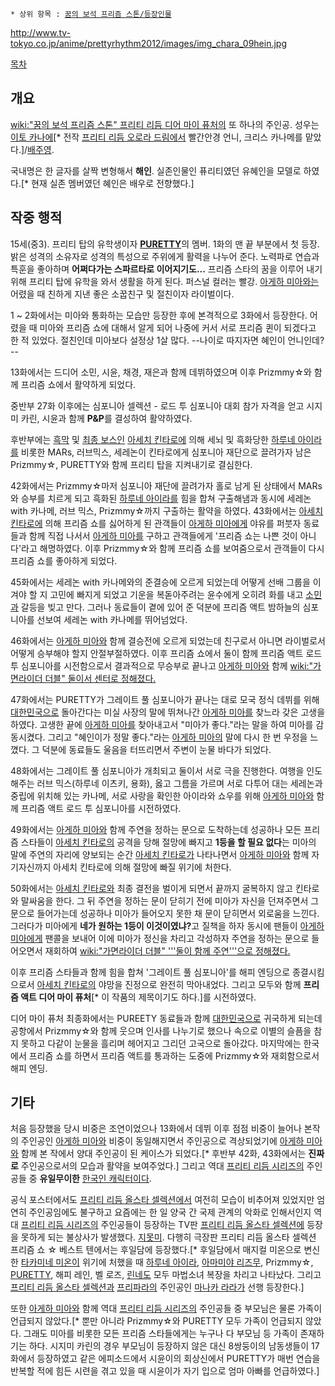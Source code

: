  * 상위 항목 : [[꿈의 보석 프리즘 스톤/등장인물]]

http://www.tv-tokyo.co.jp/anime/prettyrhythm2012/images/img_chara_09hein.jpg

[[목차]]
== 개요 ==
[[wiki:"꿈의 보석 프리즘 스톤" 프리티 리듬 디어 마이 퓨처]]의 또 하나의 주인공. 성우는 [[이토 카나에]][* 전작 [[프리티 리듬 오로라 드림]]에서 빨간안경 언니, 크리스 카나메를 맡았다.]/[[배주영]].

국내명은 한 글자를 살짝 변형해서 '''해인'''. 실존인물인 퓨리티였던 유혜인을 모델로 하였다.[* 현재 실존 멤버였던 혜인은 배우로 전향했다.]

== 작중 행적 ==
15세(중3). 프리티 탑의 유학생이자 '''[[퓨리티|PURETTY]]'''의 멤버. 1화의 맨 끝 부분에서 첫 등장. 밝은 성격의 소유자로 성격의 특성으로 주위에게 활력을 나누어 준다. 노력파로 연습과 특훈을 좋아하며 '''어쩌다가는 스파르타로 이어지기도...''' 프리즘 스타의 꿈을 이루어 내기 위해 프리티 탑에 유학을 와서 생활을 하게 된다. 퍼스널 컬러는 빨강. [[아게하 미아]]와는 어렸을 때 친하게 지낸 좋은 소꿉친구 및 절친이자 라이벌이다.

1 ~ 2화에서는 미아와 통화하는 모습만 등장한 후에 본격적으로 3화에서 등장한다. 어렸을 때 미아와 프리즘 쇼에 대해서 알게 되어 나중에 커서 서로 프리즘 퀸이 되겠다고 한 적 있었다. 절친인데 미아보다 설정상 1살 많다. --나이로 따지자면 혜인이 언니인데?--

13화에서는 드디어 소민, 시윤, 채경, 재은과 함께 데뷔하였으며 이후 Prizmmy☆와 함께 프리즘 쇼에서 활약하게 되었다.

중반부 27화 이후에는 심포니아 셀렉션 - 로드 투 심포니아 대회 참가 자격을 얻고 시지미 카린, 시윤과 함께 '''P&P'''를 결성하여 활약하였다.

후반부에는 [[흑막]] 및 [[최종 보스]]인 [[아세치 킨타로]]에 의해 세뇌 및 흑화당한 [[하루네 아이라]]를 비롯한 MARs, 러브믹스, 세레논이 킨타로에게 심포니아 재단으로 끌려가자 남은 Prizmmy☆, PURETTY와 함께 프리티 탑을 지켜내기로 결심한다.

42화에서는 Prizmmy☆마저 심포니아 재단에 끌려가자 홀로 남게 된 상태에서 MARs와 승부를 치르게 되고 흑화된 [[하루네 아이라]]를 힘을 합쳐 구출해냄과 동시에 세레논 with 카나메, 러브 믹스, Prizmmy☆까지 구출하는 활약을 하였다. 43화에서는 [[아세치 킨타로]]에 의해 프리즘 쇼를 싫어하게 된 관객들이 [[아게하 미아]]에게 야유를 퍼붓자 동료들과 함께 직접 나서서 [[아게하 미아]]를 구하고 관객들에게 '프리즘 쇼는 나쁜 것이 아니다'라고 해명하였다. 이후 Prizmmy☆와 함께 프리즘 쇼를 보여줌으로서 관객들이 다시 프리즘 쇼를 좋아하게 되었다.

45화에서는 세레논 with 카나메와의 준결승에 오르게 되었는데 어떻게 선배 그룹을 이겨야 할 지 고민에 빠지게 되었고 기운을 복돋아주려는 윤수에게 오히려 화를 내고 [[소민]]과 갈등을 빚고 만다. 그러나 동료들이 곁에 있어 준 덕분에 프리즘 액트 밤하늘의 심포니아를 선보여 세레논 with 카나메를 뛰어넘었다.

46화에서는 [[아게하 미아]]와 함께 결승전에 오르게 되었는데 친구로서 아니면 라이벌로서 어떻게 승부해야 할지 안절부절하였다. 이후 프리즘 쇼에서 둘이 함께 프리즘 액트 로드 투 심포니아를 시전함으로서 결과적으로 무승부로 끝나고 [[아게하 미아]]와 함께 [[wiki:"가면라이더 더블" 둘이서 센터로 정해졌다.]]

47화에서는 PURETTY가 그레이트 풀 심포니아가 끝나는 대로 모국 정식 데뷔를 위해 [[대한민국]]으로 돌아간다는 미실 사장의 말에 뛰쳐나간 [[아게하 미아]]를 찾느라 갖은 고생을 하였다. 고생한 끝에 [[아게하 미아]]를 찾아내고서 "미아가 좋다."라는 말을 하여 미아를 감동시켰다. 그리고 "혜인이가 정말 좋다."라는 [[아게하 미아]]의 말에 다시 한 번 우정을 느꼈다. 그 덕분에 동료들도 울음을 터뜨리면서 주변이 눈물 바다가 되었다.

48화에서는 그레이트 풀 심포니아가 개최되고 둘이서 서로 극을 진행한다. 여행을 인도해주는 러브 믹스(하루네 이츠키, 용화), 옳고 그름을 가르며 서로 다투어 대는 세레논과 중립에 위치해 있는 카나메, 서로 사랑을 확인한 아이라와 쇼우를 위해 [[아게하 미아]]와 함께 프리즘 액트 로드 투 심포니아를 시전하였다.

49화에서는 [[아게하 미아]]와 함께 주연을 정하는 문으로 도착하는데 성공하나 모든 프리즘 스타들이 [[아세치 킨타로]]의 공격을 당해 절망에 빠지고 '''1등을 할 필요 없다'''는 미아의 말에 주연의 자리에 양보되는 순간 [[아세치 킨타로]]가 나타나면서 [[아게하 미아]]와 함께 자기자신까지 아세치 킨타로에 의해 절망에 빠질 위기에 처한다.

50화에서는 [[아세치 킨타로]]와 최종 결전을 벌이게 되면서 끝까지 굴복하지 않고 킨타로와 말싸움을 한다. 그 뒤 주연을 정하는 문이 닫히기 전에 미아가 자신을 던져주면서 그 문으로 들어가는데 성공하나 미아가 들어오지 못한 채 문이 닫히면서 외로움을 느낀다. 그러다가 미아에게 '''네가 원하는 1등이 이것이였냐?'''고 질책을 하자 동시에 팬들이 [[아게하 미아]]에게 팬콜을 보내어 이에 미아가 정신을 차리고 각성하자 주연을 정하는 문으로 들어오면서 재회하여 [[wiki:"가면라이더 더블" '''둘이 함께 주연'''으로 정해졌다.]]

이후 프리즘 스타들과 함께 힘을 합쳐 '그레이트 풀 심포니아'를 해피 엔딩으로 종결시킴으로서 [[아세치 킨타로]]의 야망을 진정으로 완전히 막아내었다. 그리고 모두와 함께 '''프리즘 액트 디어 마이 퓨처'''[* 이 작품의 제목이기도 하다.]를 시전하였다.

디어 마이 퓨처 최종화에서는 PUREETY 동료들과 함께 [[대한민국]]으로 귀국하게 되는데 공항에서 Prizmmy☆와 함께 웃으며 인사를 나누기로 했으나 속으로 이별의 슬픔을 참지 못하고 다같이 눈물을 흘리며 헤어지고 그리던 고국으로 돌아갔다. 마지막에는 한국에서 프리즘 쇼를 하면서 프리즘 액트를 통과하는 도중에 Prizmmy☆와 재회함으로서 해피 엔딩.

== 기타 ==
처음 등장했을 당시 비중은 조연이었으나 13화에서 데뷔 이후 점점 비중이 늘어나 본작의 주인공인 [[아게하 미아]]와 비중이 동일해지면서 주인공으로 격상되었기에 [[아게하 미아]]와 함께 본 작에서 양대 주인공이 된 케이스가 되었다.[* 후반부 42화, 43화에서는 '''진짜로''' 주인공으로서의 모습과 활약을 보여주었다.] 그리고 역대 [[프리티 리듬 시리즈]]의 주인공들 중 '''유일무이한''' [[한국인 캐릭터]]이다. 

공식 포스터에서도 [[프리티 리듬 올스타 셀렉션]]에서 여전히 모습이 비추어져 있었지만 엄연히 주인공임에도 불구하고 요즘에는 한 일 양국 간 국제 관계의 악화로 인해서인지 역대 [[프리티 리듬 시리즈]]의 주인공들이 등장하는 TV판 [[프리티 리듬 올스타 셀렉션]]에 등장을 못하게 되는 불상사가 발생했다. [[지못미]]. 다행히 극장판 프리티 리듬 올스타 셀렉션 프리즘 쇼 ☆ 베스트 텐에서는 후일담에 등장했다.[* 후일담에서 매지컬 미온으로 변신한 [[타카미네 미온]]이 위기에 처했을 때 [[하루네 아이라]], [[아마미야 리즈무]], Prizmmy☆, [[퓨리티|PURETTY]], 해피 레인, 벨 로즈, [[린네(프리티 리듬 레인보우라이브)|린네]]도 모두 마법소녀 복장을 차리고 나타났다. 그리고 [[프리티 리듬 올스타 셀렉션]]과 [[프리파라]]의 주인공인 [[마나카 라라]]가 선행 등장한다.]

또한 [[아게하 미아]]와 함께 역대 [[프리티 리듬 시리즈]]의 주인공들 중 부모님은 물론 가족이 언급되지 않았다.[* 뿐만 아니라 Prizmmy☆와 PURETTY 모두 가족이 언급되지 않았다. 그래도 미아를 비롯한 모든 프리즘 스타들에게는 누구나 다 부모님 등 가족이 존재하기는 하다. 시지미 카린의 경우 부모님이 등장하지 않은 대신 8쌍둥이의 남동생들이 17화에서 등장하였고 같은 에피소드에서 시윤이의 회상신에서 PURETTY가 매번 연습을 반복할 적에 힘든 시련을 겪고 있을 때 시윤이가 자기 입으로 엄마 아빠를 언급하였다.]

